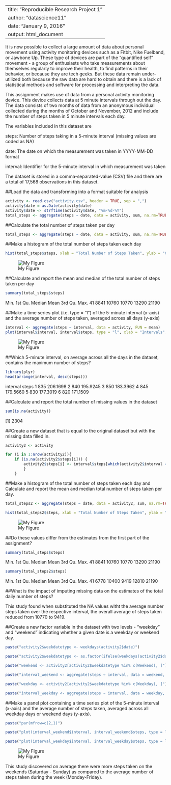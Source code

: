 
---
title: "Reproducible Research Project 1"
author: "datascience11"
date: "January 9, 2016"
output: html_document
---

It is now possible to collect a large amount of data about personal movement using activity monitoring devices such as a Fitbit, Nike Fuelband, or Jawbone Up. These type of devices are part of the "quantified self" movement - a group of enthusiasts who take measurements about themselves regularly to improve their health, to find patterns in their behavior, or because they are tech geeks. But these data remain under-utilized both because the raw data are hard to obtain and there is a lack of statistical methods and software for processing and interpreting the data.

This assignment makes use of data from a personal activity monitoring device. This device collects data at 5 minute intervals through out the day. The data consists of two months of data from an anonymous individual collected during the months of October and November, 2012 and include the number of steps taken in 5 minute intervals each day.

The variables included in this dataset are
    
steps: Number of steps taking in a 5-minute interval (missing values are coded as NA)

date: The date on which the measurement was taken in YYYY-MM-DD format

interval: Identifier for the 5-minute interval in which measurement was taken

The dataset is stored in a comma-separated-value (CSV) file and there are a total of 17,568 observations in this dataset.

##Load the data and transforming into a format suitable for analysis

```r
activity <- read.csv("activity.csv", header = TRUE, sep = ",")
activity$date = as.Date(activity$date)
activity$date <- strftime(activity$date, "%m-%d-%Y")
total_steps <- aggregate(steps ~ date, data = activity, sum, na.rm=TRUE)

```

##Calculate the total number of steps taken per day

```r
total_steps <- aggregate(steps ~ date, data = activity, sum, na.rm=TRUE)
```

##Make a histogram of the total number of steps taken each day

```r
hist(total_steps$steps, xlab = "Total Number of Steps Taken", ylab = "Count", main = "Total Number Steps Taken by Date", ylim = c(0,30))
```

![My Figure](totalsteps.png)

##Calculate and report the mean and median of the total number of steps taken per day

```r
summary(total_steps$steps)

```

Min. 1st Qu.  Median    Mean 3rd Qu.    Max. 
     41    8841   10760   10770   13290   21190

##Make a time series plot (i.e. type = "l") of the 5-minute interval (x-axis) and the average number of steps taken, averaged across all days (y-axis)

```r
interval <- aggregate(steps ~ interval, data = activity, FUN = mean)
plot(interval$interval, interval$steps, type = "l", xlab = "Intervals", ylab = "Number of Steps", main = "Total Number of Steps by Intervals")
```

![My Figure](5mininter.png)

##Which 5-minute interval, on average across all the days in the dataset, contains the maximum number of steps?

```r
library(plyr)
head(arrange(interval, desc(steps)))
```

  interval    steps
1      835 206.1698
2      840 195.9245
3      850 183.3962
4      845 179.5660
5      830 177.3019
6      820 171.1509

##Calculate and report the total number of missing values in the dataset

```r
sum(is.na(activity))
```

[1] 2304

##Create a new dataset that is equal to the original dataset but with the missing data filled in.

```r
activity2 <- activity

for (i in 1:nrow(activity2)){
    if (is.na(activity2$steps[i])) {
        activity2$steps[i] <- interval$steps[which(activity2$interval == interval$interval)] 
        }
    }
```


##Make a histogram of the total number of steps taken each day and Calculate and report the mean and median total number of steps taken per day.  

```r
total_steps2 <- aggregate(steps ~ date, data = activity2, sum, na.rm=TRUE)

hist(total_steps2$steps, xlab = "Total Number of Steps Taken", ylab = "Count", main = "Total Number Steps Taken by Date", ylim = c(0,30))
```

![My Figure](totalsteps2.png)

##Do these values differ from the estimates from the first part of the assignment?

```r
summary(total_steps$steps)

```

   Min. 1st Qu.  Median    Mean 3rd Qu.    Max. 
     41    8841   10760   10770   13290   21190

```r
summary(total_steps2$steps)

```

   Min. 1st Qu.  Median    Mean 3rd Qu.    Max. 
     41    6778   10400    9419   12810   21190 

##What is the impact of imputing missing data on the estimates of the total daily number of steps?

This study found when substituted the NA values witht the average number steps taken over the respective interval, the overall average of steps taken reduced from 10770 to 9419.

##Create a new factor variable in the dataset with two levels - "weekday" and "weekend" indicating whether a given date is a weekday or weekend day.

```r
paste("activity2$weekdatetype <- weekdays(activity2$date)")

paste("activity2$weekdatetype <- as.factor(ifelse(weekdays(activity2$date) %in% c(Saturday, Sunday), Weekend, Weekday))")

paste("weekend <- activity2[activity2$weekdatetype %in% c(Weekend), ]")

paste("interval_weekend <- aggregate(steps ~ interval, data = weekend, FUN = mean)")

paste("weekday <- activity2[activity2$weekdatetype %in% c(Weekday), ]")

paste("interval_weekday <- aggregate(steps ~ interval, data = weekday, FUN = mean)")

```


##Make a panel plot containing a time series plot of the 5-minute interval (x-axis) and the average number of steps taken, averaged across all weekday days or weekend days (y-axis).

```r
paste("par(mfrow=c(2,1)")

paste("plot(interval_weekend$interval, interval_weekend$steps, type = l, xlab = Interval, ylab = Average Number of Steps, col = red, main = Weekend)")

paste("plot(interval_weekday$interval, interval_weekday$steps, type = l, xlab = Interval, ylab = Average Number of Steps, col = red, main = Weekday)")

```

![My Figure](weekdays_comp.png)

This study discovered on average there were more steps taken on the weekends (Saturday - Sunday) as compared to the average number of steps taken during the week (Monday-Friday).


